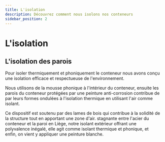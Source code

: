 ```yaml
---
title: L'isolation
description: Découvrez comment nous isolons nos conteneurs
sidebar_position: 2
---
```




# L'isolation

## L'isolation des parois

<ReactPlayer 
    muted={true}
    playing={true}
	playsinline={true}
    loop={true}
    width='100%'
    height='100%'
    url='/img/gif-isolation-low.mp4'/>

Pour isoler thermiquement et phoniquement le conteneur nous avons conçu une isolation efficace et respectueuse de l'environnement.

Nous utilisons de la mousse phonique à l'intérieur du conteneur, ensuite les parois du conteneur protégées par une peinture anti-corrosion contribue de par leurs formes ondulées à l'isolation thermique en utilisant l'air comme isolant.

Ce dispositif est soutenu par des lames de bois qui contribue à la solidité de la structure tout en apportant une zone d'air.
stagnante entre l'acier du conteneur et la paroi en Liège, notre isolant extérieur offrant une polyvalence inégalé, elle agit comme isolant thermique et phonique, et enfin, on vient y appliquer une peinture blanche.